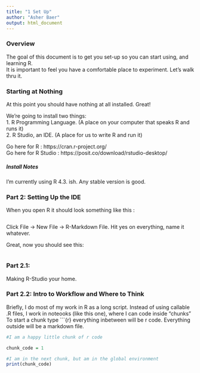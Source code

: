 ---
title: "1 Set Up"
author: "Asher Baer"
output: html_document
---

### Overview

The goal of this document is to get you set-up so you can start using, and learning R.\
It is important to feel you have a comfortable place to experiment. Let's walk thru it.

### Starting at Nothing

At this point you should have nothing at all installed. Great!

We're going to install two things:    
1. R Programming Language. (A place on your computer that speaks R and runs it)   
2. R Studio, an IDE. (A place for us to write R and run it)   

Go here for R : https://cran.r-project.org/    
Go here for R Studio :   https://posit.co/download/rstudio-desktop/    

##### Install Notes    

I'm currently using R 4.3. ish. Any stable version is good.   

### Part 2: Setting Up the IDE

When you open R it should look something like this : 
```{r}

```

Click File -> New File -> R-Markdown File. 
Hit yes on everything, name it whatever. 

Great, now you should see this:
```{r}

```

### Part 2.1:

Making R-Studio your home.   

### Part 2.2: Intro to Workflow and Where to Think

Briefly, I do most of my work in R as a long script. Instead of using callable .R files, I work in 
noteooks (like this one), where I can code inside "chunks"
To start a chunk type ```{r} everything inbetween will be r code. Everything outside will be a markdown file. 

```{r}
#I am a happy little chunk of r code

chunk_code = 1
```

```{r}
#I am in the next chunk, but am in the global environment
print(chunk_code)

```


